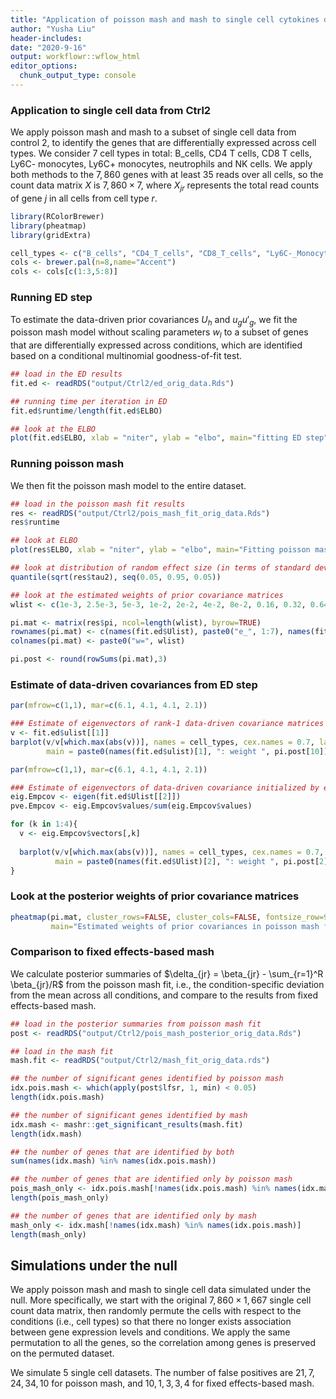 ```yaml
---
title: "Application of poisson mash and mash to single cell cytokines data (Ctrl2)"
author: "Yusha Liu"
header-includes:
date: "2020-9-16"
output: workflowr::wflow_html
editor_options:
  chunk_output_type: console
---
```


### Application to single cell data from Ctrl2
We apply poisson mash and mash to a subset of single cell data from control 2, to identify the genes that are differentially expressed across cell types. We consider 7 cell types in total: B_cells, CD4 T cells, CD8 T cells, Ly6C- monocytes, Ly6C+ monocytes, neutrophils and NK cells. We apply both methods to the $7,860$ genes with at least $35$ reads over all cells, so the count data matrix $X$ is $7,860 \times 7$, where $X_{jr}$ represents the total read counts of gene $j$ in all cells from cell type $r$. 

```r
library(RColorBrewer)
library(pheatmap)
library(gridExtra)

cell_types <- c("B_cells", "CD4_T_cells", "CD8_T_cells", "Ly6C-_Monocytes", "Ly6C+_Monocytes", "Neutrophils", "NK_cells")
cols <- brewer.pal(n=8,name="Accent")
cols <- cols[c(1:3,5:8)]

```



### Running ED step
To estimate the data-driven prior covariances $U_h$ and $u_g u'_g$, we fit the poisson mash model without scaling parameters $w_l$ to a subset of genes that are differentially expressed across conditions, which are identified based on a conditional multinomial goodness-of-fit test. 
```r
## load in the ED results
fit.ed <- readRDS("output/Ctrl2/ed_orig_data.Rds")

## running time per iteration in ED
fit.ed$runtime/length(fit.ed$ELBO)

## look at the ELBO
plot(fit.ed$ELBO, xlab = "niter", ylab = "elbo", main="fitting ED step")

```



### Running poisson mash
We then fit the poisson mash model to the entire dataset. 
```r
## load in the poisson mash fit results
res <- readRDS("output/Ctrl2/pois_mash_fit_orig_data.Rds")
res$runtime

## look at ELBO
plot(res$ELBO, xlab = "niter", ylab = "elbo", main="Fitting poisson mash with random effects")

## look at distribution of random effect size (in terms of standard deviation on the log scale)
quantile(sqrt(res$tau2), seq(0.05, 0.95, 0.05))

## look at the estimated weights of prior covariance matrices
wlist <- c(1e-3, 2.5e-3, 5e-3, 1e-2, 2e-2, 4e-2, 8e-2, 0.16, 0.32, 0.64, 1, 2, 4, 8, 16, 25, 36, 50)

pi.mat <- matrix(res$pi, ncol=length(wlist), byrow=TRUE)
rownames(pi.mat) <- c(names(fit.ed$Ulist), paste0("e_", 1:7), names(fit.ed$ulist))
colnames(pi.mat) <- paste0("w=", wlist)

pi.post <- round(rowSums(pi.mat),3)

```



### Estimate of data-driven covariances from ED step
```r
par(mfrow=c(1,1), mar=c(6.1, 4.1, 4.1, 2.1))

### Estimate of eigenvectors of rank-1 data-driven covariance matrices
v <- fit.ed$ulist[[1]]
barplot(v/v[which.max(abs(v))], names = cell_types, cex.names = 0.7, las = 2, col = cols,
        main = paste0(names(fit.ed$ulist)[1], ": weight ", pi.post[10]))

```

```r
par(mfrow=c(1,1), mar=c(6.1, 4.1, 4.1, 2.1))

### Estimate of eigenvectors of data-driven covariance initialized by empirical covariance
eig.Empcov <- eigen(fit.ed$Ulist[[2]])
pve.Empcov <- eig.Empcov$values/sum(eig.Empcov$values)

for (k in 1:4){
  v <- eig.Empcov$vectors[,k]
  
  barplot(v/v[which.max(abs(v))], names = cell_types, cex.names = 0.7, las = 2, col = cols,
          main = paste0(names(fit.ed$Ulist)[2], ": weight ", pi.post[2], ":\nEigenvector ", k, " (pve = ", round(pve.Empcov[k],3), ")"))
}

```



### Look at the posterior weights of prior covariance matrices
```r
pheatmap(pi.mat, cluster_rows=FALSE, cluster_cols=FALSE, fontsize_row=9, fontsize_col=9, 
         main="Estimated weights of prior covariances in poisson mash fit")

```



### Comparison to fixed effects-based mash
We calculate posterior summaries of $\delta_{jr} = \beta_{jr} - \sum_{r=1}^R \beta_{jr}/R$ from the poisson mash fit, i.e., the condition-specific deviation from the mean across all conditions, and compare to the results from fixed effects-based mash. 
```r
## load in the posterior summaries from poisson mash fit
post <- readRDS("output/Ctrl2/pois_mash_posterior_orig_data.Rds")

## load in the mash fit
mash.fit <- readRDS("output/Ctrl2/mash_fit_orig_data.rds")

## the number of significant genes identified by poisson mash 
idx.pois.mash <- which(apply(post$lfsr, 1, min) < 0.05)
length(idx.pois.mash)

## the number of significant genes identified by mash
idx.mash <- mashr::get_significant_results(mash.fit)
length(idx.mash)

## the number of genes that are identified by both 
sum(names(idx.mash) %in% names(idx.pois.mash))

## the number of genes that are identified only by poisson mash 
pois_mash_only <- idx.pois.mash[!names(idx.pois.mash) %in% names(idx.mash)]
length(pois_mash_only)

## the number of genes that are identified only by mash 
mash_only <- idx.mash[!names(idx.mash) %in% names(idx.pois.mash)]
length(mash_only)

```



## Simulations under the null
We apply poisson mash and mash to single cell data simulated under the null. More specifically, we start with the original $7,860 \times 1,667$ single cell count data matrix, then randomly permute the cells with respect to the conditions (i.e., cell types) so that there no longer exists association between gene expression levels and conditions. We apply the same permutation to all the genes, so the correlation among genes is preserved on the permuted dataset.

We simulate 5 single cell datasets. The number of false positives are $21, 7, 24, 34, 10$ for poisson mash, and $10, 1, 3, 3, 4$ for fixed effects-based mash.